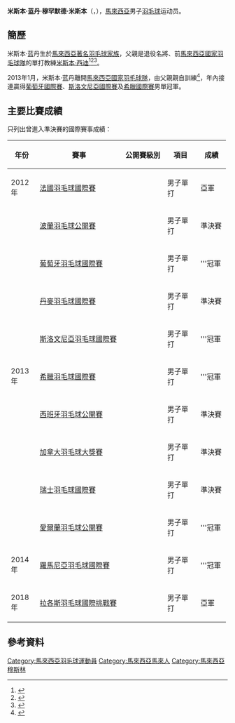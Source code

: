 {{noteTA|G1=Badminton|G2=Melayu}}
{{Infobox 羽球選手
| playername              = 米斯本·蓝丹·穆罕默德·米斯本<br/>Misbun Ramdan Mohmed Misbun
| image                   = 
| size                    = 
| caption                 = 
| birth_name              = 
| date_of_birth           = {{birth_date_and_age|1991|3|1}}
| place_of_birth          = {{MAS}}[[吉隆坡|吉隆坡]]/[[雪兰莪|雪兰莪]][[安邦|安邦]]
| height                  = 
| weight                  = 
| event                   = 男子單打
| country                 = {{MAS}}
| years_active            = 
| handedness              = 
| coach                   = 
| highest_ranking         = 第42位
| date_of_highest_ranking = 2013年9月19日<ref>[http://bwfcontent.tournamentsoftware.com/ranking/player.aspx?id=5752&player=116928 BWF World Ranking - Ranking of Misbun Ramdan MOHMED MISBUN (72703)]{{en}}</ref>
| current_ranking         = 第486位<ref name="m72703">[http://bwfcontent.tournamentsoftware.com/ranking/category.aspx?id=5752&category=472 BWF World Ranking - BWF世界排名榜 (10/22/2015) - Men's singles]{{en}}</ref>
| date_of_current_ranking = 2015年10月22日
| played                  = 73勝–44負（男單）<br/>1勝–3負（男雙）
| titles                  = 
| bwf_profile             = 7065A96D-10F3-49D5-AFA8-104D9214B587
| bwf_id                  = 72703
| updated                 = 2015年10月22日
}}
{{MedalTableTop|width=286px}}
{{MedalSport | 男子[[羽毛球|羽毛球]]}}
{{MedalCountry | {{MAS}}}}
{{MedalCompetition  | [[马来西亚全国羽毛球大奖赛总决赛|马来西亚全国羽毛球大奖赛总决赛]] }}
{{MedalBronze| [[2011年马来西亚全国羽毛球大奖赛总决赛|2011年 吉隆坡]] | 男子單打 }}
{{MedalGold  | [[2012年马来西亚全国羽毛球大奖赛总决赛|2012年 亞羅士打]] | 男子單打 }}
{{MedalBronze| [[2013年马来西亚全国羽毛球大奖赛总决赛|2013年 布城]] | 男子單打 }}
{{MedalBottom}}
'''米斯本·蓝丹·穆罕默德·米斯本'''（{{lang|en|'''Misbun Ramdan Mohmed Misbun'''}}，{{bd|1991年|3月1日}}），[[馬來西亞|馬來西亞]]男子[[羽毛球|羽毛球]]运动员。

==簡歷==
米斯本·蓝丹生於[[西迪兄弟|馬來西亞著名羽毛球家族]]，父親是退役名將、前[[馬來西亞國家羽毛球隊|馬來西亞國家羽毛球隊]]的單打教練[[米斯本·西迪|米斯本·西迪]]<ref>{{cite news|title=李宗伟誓与恩师共进退 或将跟随米斯本脚步离开|url=http://sports.sina.com.cn/o/2011-01-05/11475395039.shtml|newspaper=辽宁日报|date=2011-01-05|accessdate=2013-10-21|archive-date=2016-03-04|archive-url=https://web.archive.org/web/20160304131057/http://sports.sina.com.cn/o/2011-01-05/11475395039.shtml|dead-url=no}}</ref><ref>{{cite news|title=羽總：因無法訓練兒子辭職‧米斯本沒把國家放首位|url=http://www.guangming.com.my/node/92917|newspaper=光明日報|date=2011-01-11|access-date=2013-10-21|archive-url=https://web.archive.org/web/20131021080656/http://www.guangming.com.my/node/92917|archive-date=2013-10-21|dead-url=yes}}</ref><ref>{{cite news|title=Misbun wants to see a wind of change under Tengku Mahaleel|url=http://www.thestar.com.my/Sport/Badminton/2013/08/02/Misbun-wants-to-see-a-wind-of-change-under-Tengku-Mahaleel.aspx|newspaper=The Star Online|date=2013-08-02|access-date=2013-10-21|archive-url=https://web.archive.org/web/20131021075503/http://www.thestar.com.my/Sport/Badminton/2013/08/02/Misbun-wants-to-see-a-wind-of-change-under-Tengku-Mahaleel.aspx|archive-date=2013-10-21|dead-url=yes}}{{en}}</ref>。

2013年1月，米斯本·蓝丹離開[[馬來西亞國家羽毛球隊|馬來西亞國家羽毛球隊]]，由父親親自訓練<ref>{{cite news|title=Misbun to coach son Ramdan|url=http://www.nst.com.my/sports/badminton/misbun-to-coach-son-ramdan-1.199963|newspaper=New Straits Times|date=2013-01-12|deadurl=yes|archiveurl=https://web.archive.org/web/20131021074947/http://www.nst.com.my/sports/badminton/misbun-to-coach-son-ramdan-1.199963|archivedate=2013-10-21|accessdate=2013-10-21}}{{en}}</ref>，年內接連贏得[[2013年葡萄牙羽毛球國際賽|葡萄牙國際賽]]、[[2013年斯洛文尼亞羽毛球國際賽|斯洛文尼亞國際賽]]及[[2013年希臘羽毛球國際賽|希臘國際賽]]男單冠軍。

==主要比賽成績==
只列出曾進入準決賽的國際賽事成績：
{| class=wikitable style="text-align:center; font-size:small;" 
!width="50"|年份
!width="180"|賽事
!width="80"|公開賽級別
!width="60"|項目
!width="50"|成績
|-
!rowspan="1"|2012年
|[[2012年法國羽毛球國際賽|法國羽毛球國際賽]]
|{{BWFIS}}
|男子單打
|bgcolor="silver"|亞軍
|-
!rowspan="9"|2013年
|[[2013年波蘭羽毛球公開賽|波蘭羽毛球公開賽]]
|{{BWFIC}}
|男子單打
|bgcolor="#b8860b"|準決賽
|-
|[[2013年葡萄牙羽毛球國際賽|葡萄牙羽毛球國際賽]]
|{{BWFIS}}
|男子單打
|bgcolor="gold"|'''冠軍
|-
|[[2013年丹麥羽毛球國際賽|丹麥羽毛球國際賽]]
|{{BWFIC}}
|男子單打
|bgcolor="#b8860b"|準決賽
|-
|[[2013年斯洛文尼亞羽毛球國際賽|斯洛文尼亞羽毛球國際賽]]
|{{BWFIS}}
|男子單打
|bgcolor="gold"|'''冠軍
|-
|[[2013年希臘羽毛球國際賽|希臘羽毛球國際賽]]
|{{BWFIS}}
|男子單打
|bgcolor="gold"|'''冠軍
|-
|[[2013年西班牙羽毛球公開賽|西班牙羽毛球公開賽]]
|{{BWFIC}}
|男子單打
|bgcolor="#b8860b"|準決賽
|-
|[[2013年加拿大羽毛球大獎賽|加拿大羽毛球大獎賽]]
|{{BWFGP}}
|男子單打
|bgcolor="#b8860b"|準決賽
|-
|[[2013年瑞士羽毛球國際賽|瑞士羽毛球國際賽]]
|{{BWFIC}}
|男子單打
|bgcolor="#b8860b"|準決賽
|-
|[[2013年愛爾蘭羽毛球公開賽|愛爾蘭羽毛球公開賽]]
|{{BWFIC}}
|男子單打
|bgcolor="gold"|'''冠軍
|-
!rowspan="1"|2014年
|[[2014年羅馬尼亞羽毛球國際賽|羅馬尼亞羽毛球國際賽]]
|{{BWFIS}}
|男子單打
|bgcolor="gold"|'''冠軍
|-
!rowspan="1"|2018年
|[[2018年拉各斯羽毛球國際挑戰賽|拉各斯羽毛球國際挑戰賽]]
|{{BWFIC}}
|男子單打
|bgcolor="silver"|亞軍
|}
{{BWF賽事級別索引}}

==參考資料==
{{Portal box|马来西亚|羽毛球}}
{{reflist|2}}

{{DEFAULTSORT:Misbun Ramdan Mohmed Misbun}}
[[Category:馬來西亞羽毛球運動員|Category:馬來西亞羽毛球運動員]]
[[Category:馬來西亞馬來人|Category:馬來西亞馬來人]]
[[Category:馬來西亞穆斯林|Category:馬來西亞穆斯林]]